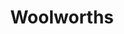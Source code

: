 ---
cover: './woolworths.png'
title: 'Woolworths'
background: '#5bba46'
color: 'rgba(255,255,255,0.7)'
areas:
  - iOS
  - Android
imagePrefix: 'woolworths'
subProject:
  -
    title: 'In-Store Innovation Lab'
    description: 'Worked directly in the field at Woolworth’s urban small concept store in Woolloomooloo to design, develop and test product solutions.'
  -
    title: 'iOS + Android Fuel Apps'
    description: 'Designed and developed the iOS and Android application for finding the best petrol price and advertise the latest promotions at the company’s petrol outlets.'
---